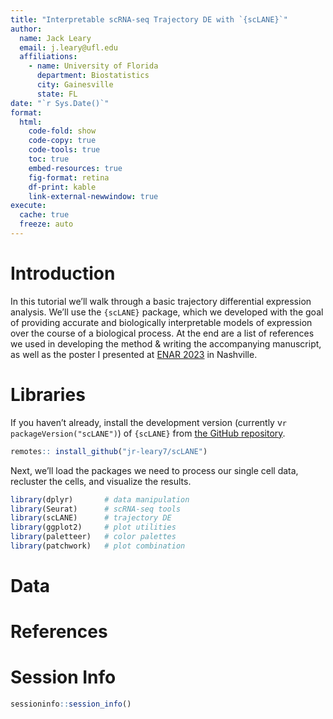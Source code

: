 ```yaml
---
title: "Interpretable scRNA-seq Trajectory DE with `{scLANE}`"
author:
  name: Jack Leary
  email: j.leary@ufl.edu
  affiliations:
    - name: University of Florida
      department: Biostatistics 
      city: Gainesville
      state: FL
date: "`r Sys.Date()`"
format:
  html:
    code-fold: show
    code-copy: true
    code-tools: true
    toc: true
    embed-resources: true
    fig-format: retina
    df-print: kable
    link-external-newwindow: true
execute: 
  cache: true
  freeze: auto
---
```


# Introduction 

In this tutorial we'll walk through a basic trajectory differential expression analysis. We'll use the `{scLANE}` package, which we developed with the goal of providing accurate and biologically interpretable models of expression over the course of a biological process. At the end are a list of references we used in developing the method & writing the accompanying manuscript, as well as the poster I presented at [ENAR 2023](https://www.enar.org/meetings/spring2023/) in Nashville. 

# Libraries 

If you haven't already, install the development version (currently v`r packageVersion("scLANE")`) of `{scLANE}` from [the GitHub repository](https://github.com/jr-leary7/scLANE).

```r
remotes:: install_github("jr-leary7/scLANE")
```

Next, we'll load the packages we need to process our single cell data, recluster the cells, and visualize the results. 

```r
library(dplyr)       # data manipulation
library(Seurat)      # scRNA-seq tools 
library(scLANE)      # trajectory DE 
library(ggplot2)     # plot utilities 
library(paletteer)   # color palettes 
library(patchwork)   # plot combination
```

# Data 






# References 


# Session Info

```r
sessioninfo::session_info()
```
